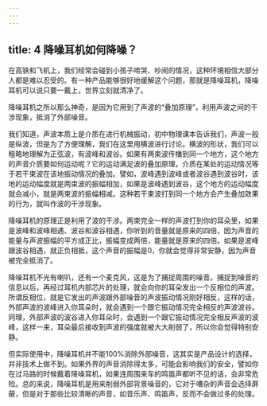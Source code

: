 ```yaml
---
---
---
```

title: 4 降噪耳机如何降噪？
---




在高铁和飞机上，我们经常会碰到小孩子啼哭、吵闹的情况，这种环境相信大部分人都是难以忍受的。有一种产品能够很好地缓解这个问题，那就是降噪耳机，降噪耳机可以说只要一戴上，世界立刻就清净了。

降噪耳机之所以那么神奇，是因为它用到了声波的“叠加原理”，利用声波之间的干涉现象，抵消了外部噪音。

我们知道，声波本质上是介质在进行机械振动，初中物理课本告诉我们，声波一般是纵波，但是为了方便理解，我们在这里用横波进行讨论。横波的形状，我们可以粗略地理解为正弦波，有波峰和波谷。如果有两束波传播到同一个地方，这个地方的声音介质要如何运动呢？它的运动满足波的叠加原理，介质在某处的运动情况等于若干束波在该地振动情况的叠加。譬如，波峰遇到波峰或者波谷遇到波谷时，该地的运动幅度就是两束波的振幅相加，如果是波峰遇到波谷，这个地方的运动幅度就会减小，就是两束波的振幅相减。这种若干束波打到同一个地方会产生叠加效果的行为，就叫作波的干涉现象。



降噪耳机的原理正是利用了波的干涉。两束完全一样的声波打到你的耳朵里，如果是波峰和波峰相遇、波谷和波谷相遇，你听到的音量就是原来的四倍，因为声音的能量与声波振幅的平方成正比，振幅变成两倍，能量就是原来的四倍。如果是波峰跟波谷相遇，就正负相抵，这个声音的振幅是0，你就会觉得非常安静，因为声音被完全抵消了。

降噪耳机不光有喇叭，还有一个麦克风，这是为了捕捉周围的噪音。捕捉到噪音的信息以后，再经过耳机内部芯片的处理，就会向你的耳朵发出一个反相位的声波。所谓反相位，就是它发出的声波跟外部噪音的声波振动情况刚好相反，这样的话，外部声波的波峰进入你耳朵时，就会遇到一个跟它振动情况完全相反的声波波谷。同理，外部声波的波谷进入你耳朵时，会遇到一个跟它振动情况完全相反声波的波峰，这样一来，耳朵最后接收到声波的强度就被大大削弱了，所以你会觉得特别安静。

但实际使用中，降噪耳机并不能100%消除外部噪音，这其实是产品设计的选择，并非技术上做不到。如果外界的声音消除得太多，可能会影响我们的安全，譬如你在过马路的时候戴着降噪耳机，如果连周围来车的鸣笛声都听不见的话，会非常危险。总的来说，降噪耳机是用来削弱外部背景噪音的，它对于嘈杂的声音会选择屏蔽，但是对于那些比较清晰的声音，如音乐声、鸣笛声，反而不会做过多的处理。